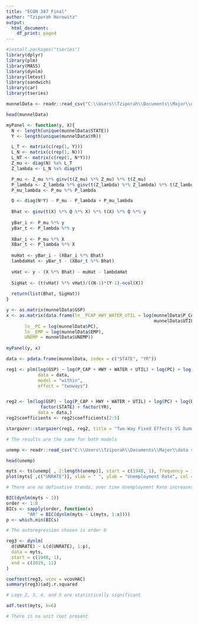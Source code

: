 ```yaml
---
title: "ECON 387 Final"
author: "Tziporah Horowitz"
output:
  html_document:
    df_print: paged
---
```


```r
#install.packages("tseries")
library(dplyr)
library(plm)
library(MASS)
library(dynlm)
library(lmtest)
library(sandwich)
library(car)
library(tseries)
```


```r
munnelData <- readr::read_csv("C:\\Users\\Tziporah\\Documents\\Major\\data science\\ECON_387\\munnell(1).csv")

head(munnelData)

myPanel <- function(y, X){
  N <- length(unique(munnelData$STATE))
  Y <- length(unique(munnelData$YR))

  L_T <- matrix(c(rep(1, Y)))
  L_N <- matrix(c(rep(1, N)))
  L_NT <- matrix(c(rep(1, N*Y)))
  Z_mu <- diag(N) %x% L_T
  Z_lambda <- L_N %x% diag(Y)

  P_mu <- Z_mu %*% ginv(t(Z_mu) %*% Z_mu) %*% t(Z_mu)
  P_lambda <- Z_lambda %*% ginv(t(Z_lambda) %*% Z_lambda) %*% t(Z_lambda)
  P_mu_lambda <- P_mu %*% P_lambda

  Q <- diag(N*Y) - P_mu - P_lambda + P_mu_lambda
  
  Bhat <- ginv(t(X) %*% Q %*% X) %*% t(X) %*% Q %*% y
  
  yBar_i <- P_mu %*% y
  yBar_t <- P_lambda %*% y
  
  XBar_i <- P_mu %*% X
  XBar_t <- P_lambda %*% X
  
  muHat <- yBar_i - (XBar_i %*% Bhat)
  lambdaHat <- yBar_t - (XBar_t %*% Bhat)
  
  vHat <- y - (X %*% Bhat) - muHat - lambdaHat
  
  SigHat <- (t(vHat) %*% vHat)/((N-1)*(Y-1)-ncol(X))
  
  return(list(Bhat, SigHat))
}

y <- as.matrix(munnelData$GSP)
x <- as.matrix(data.frame(ln__PCAP_HWY_WATER_UTIL = log(munnelData$P_CAP + munnelData$HWY + munnelData$WATER +
                                                        munnelData$UTIL),
       ln__PC = log(munnelData$PC),
       ln__EMP = log(munnelData$EMP),
       UNEMP = munnelData$UNEMP))
  
myPanel(y, x)

data <- pdata.frame(munnelData, index = c("STATE", "YR"))

reg1 <- plm(log(GSP) ~ log(P_CAP + HWY + WATER + UTIL) + log(PC) + log(EMP) + UNEMP,
            data = data,
            model = "within",
            effect = "twoways")


reg2 <- lm(log(GSP) ~ log(P_CAP + HWY + WATER + UTIL) + log(PC) + log(EMP) + UNEMP +
             factor(STATE) + factor(YR),
            data = data,)
reg2$coefficients <- reg2$coefficients[2:5]

stargazer::stargazer(reg1, reg2, title = "Two-Way Fixed Effects VS Dummy Variable Approach", type = "text")

# The results are the same for both models

```

```r
unemp <- readr::read_csv("C:\\Users\\Tziporah\\Documents\\Major\\data science\\ECON_387\\UNRATE.csv")

head(unemp)

myts <- ts(unemp[ , 2:length(unemp)], start = c(1948, 1), frequency = 12)
plot(myts[ ,c("UNRATE")], xlab = " ", ylab = "Unemployment Rate", col = "blue")

# There are no definative trends, over time Unemployment Rate increases and decreases.

BIC(dynlm(myts ~ 1))
order <- 1:8
BICs <- sapply(order, function(x) 
        "AR" = BIC(dynlm(myts ~ L(myts, 1:x))))
p <- which.min(BICs)

# The autoregression chosen is order 6

reg3 <- dynlm(
  d(UNRATE) ~ L(d(UNRATE), 1:p),
  data = myts,
  start = c(1948, 1),
  end = c(2019, 11)
)

coeftest(reg3, vcov = vcovHAC)
summary(reg3)$adj.r.squared

# Lags 2, 3, 4, and 5 are statistically significant

adf.test(myts, k=6)

# There is no unit root present
```

